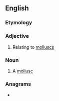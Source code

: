 ==English==

===Etymology===
{{m|mul|Mollusca}} {{suffix|en||an}}

===Adjective===
{{en-adj|-}}

# Relating to [[mollusc]]s

===Noun===
{{en-noun}}

# A [[mollusc]]

===Anagrams===
* {{anagrams|en|columnals}}